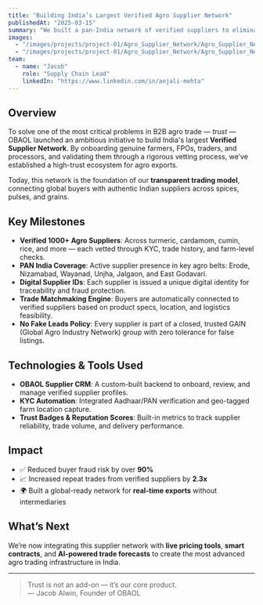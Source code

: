 ```yaml
---
title: "Building India’s Largest Verified Agro Supplier Network"
publishedAt: "2025-03-15"
summary: "We built a pan-India network of verified suppliers to eliminate fake leads and ensure genuine agro trade at scale."
images:
  - "/images/projects/project-01/Agro_Supplier_Network/Agro_Supplier_Network (1).png"
  - "/images/projects/project-01/Agro_Supplier_Network/Agro_Supplier_Network (2).png"
team:
  - name: "Jacob"
    role: "Supply Chain Lead"
    linkedIn: "https://www.linkedin.com/in/anjali-mehta"
---
```


## Overview

To solve one of the most critical problems in B2B agro trade — _trust_ — OBAOL launched an ambitious initiative to build India's largest **Verified Supplier Network**. By onboarding genuine farmers, FPOs, traders, and processors, and validating them through a rigorous vetting process, we’ve established a high-trust ecosystem for agro exports.

Today, this network is the foundation of our **transparent trading model**, connecting global buyers with authentic Indian suppliers across spices, pulses, and grains.

## Key Milestones

- **Verified 1000+ Agro Suppliers**: Across turmeric, cardamom, cumin, rice, and more — each vetted through KYC, trade history, and farm-level checks.
- **PAN India Coverage**: Active supplier presence in key agro belts: Erode, Nizamabad, Wayanad, Unjha, Jalgaon, and East Godavari.
- **Digital Supplier IDs**: Each supplier is issued a unique digital identity for traceability and fraud protection.
- **Trade Matchmaking Engine**: Buyers are automatically connected to verified suppliers based on product specs, location, and logistics feasibility.
- **No Fake Leads Policy**: Every supplier is part of a closed, trusted GAIN (Global Agro Industry Network) group with zero tolerance for false listings.

## Technologies & Tools Used

- **OBAOL Supplier CRM**: A custom-built backend to onboard, review, and manage verified supplier profiles.
- **KYC Automation**: Integrated Aadhaar/PAN verification and geo-tagged farm location capture.
- **Trust Badges & Reputation Scores**: Built-in metrics to track supplier reliability, trade volume, and delivery performance.

## Impact

- ✅ Reduced buyer fraud risk by over **90%**
- 📈 Increased repeat trades from verified suppliers by **2.3x**
- 🌍 Built a global-ready network for **real-time exports** without intermediaries

## What’s Next

We’re now integrating this supplier network with **live pricing tools**, **smart contracts**, and **AI-powered trade forecasts** to create the most advanced agro trading infrastructure in India.

---

> Trust is not an add-on — it’s our core product.  
> — Jacob Alwin, Founder of OBAOL
